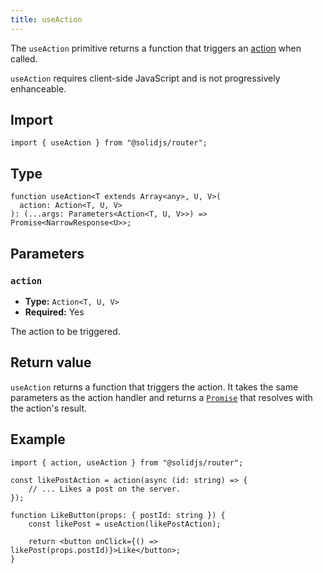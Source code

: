 ```yaml
---
title: useAction
---
```


The `useAction` primitive returns a function that triggers an [action](/solid-router/concepts/actions) when called.

`useAction` requires client-side JavaScript and is not progressively enhanceable.

## Import

```tsx
import { useAction } from "@solidjs/router";
```

## Type

```tsx
function useAction<T extends Array<any>, U, V>(
  action: Action<T, U, V>
): (...args: Parameters<Action<T, U, V>>) => Promise<NarrowResponse<U>>;
```

## Parameters

### `action`

- **Type:** `Action<T, U, V>`
- **Required:** Yes

The action to be triggered.

## Return value

`useAction` returns a function that triggers the action.
It takes the same parameters as the action handler and returns a [`Promise`](https://developer.mozilla.org/en-US/docs/Web/JavaScript/Reference/Global_Objects/Promise) that resolves with the action's result.

## Example

```tsx
import { action, useAction } from "@solidjs/router";

const likePostAction = action(async (id: string) => {
	// ... Likes a post on the server.
});

function LikeButton(props: { postId: string }) {
	const likePost = useAction(likePostAction);

	return <button onClick={() => likePost(props.postId)}>Like</button>;
}
```
